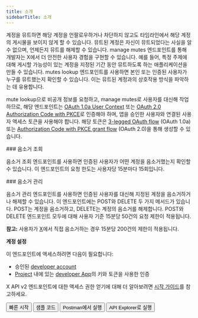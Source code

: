 ```yaml
---
title: 소개
sidebarTitle: 소개
---
```



계정을 뮤트하면 해당 계정을 언팔로우하거나 차단하지 않고도 타임라인에서 해당 계정의 게시물을 보이지 않게 할 수 있습니다. 뮤트된 계정은 자신이 뮤트되었다는 사실을 알 수 없으며, 언제든지 뮤트를 해제할 수 있습니다. manage mutes 엔드포인트를 통해 개발자는 X에서 더 안전한 사용자 경험을 구현할 수 있습니다. 예를 들어, 특정 주제에 대해 게시할 가능성이 있는 계정을 지정된 기간 동안 뮤트하도록 하는 애플리케이션을 만들 수 있습니다. mutes lookup 엔드포인트를 사용하면 본인 또는 인증된 사용자가 누구를 뮤트했는지 확인할 수 있습니다. 이는 뮤트된 계정과의 상호작용 방식을 파악하는 데 유용합니다.

mute lookup으로 비공개 정보를 요청하고, manage mutes로 사용자를 대신해 작업하므로, 해당 엔드포인트는 [OAuth 1.0a User Context](/ko/resources/fundamentals/authentication) 또는 [OAuth 2.0 Authorization Code with PKCE](ko/resources/fundamentals/authentication#oauth-2-0-authorization-code-flow-with-pkce-2)로 인증해야 하며, 앱을 승인한 사용자와 연결된 사용자 액세스 토큰을 사용해야 합니다. 해당 토큰은 [3-legged OAuth flow](/ko/resources/fundamentals/authentication#obtaining-access-tokens-using-3-legged-oauth-flow) (OAuth 1.0a) 또는 [Authorization Code with PKCE grant flow](/ko/resources/fundamentals/authentication#how-to-connect-to-endpoints-using-oauth-2-0-authorization-code-flow-with-pkce) (OAuth 2.0)을 통해 생성할 수 있습니다.

<div id="mutes-lookup">
  ### 음소거 조회
</div>

음소거 조회 엔드포인트를 사용하면 인증된 사용자가 어떤 계정을 음소거했는지 확인할 수 있습니다. 이 엔드포인트의 요청 한도는 사용자당 15분마다 15회입니다.

<div id="manage-mutes">
  ### 음소거 관리
</div>

음소거 관리 엔드포인트를 사용하면 인증된 사용자를 대신해 지정된 계정을 음소거하거나 해제할 수 있습니다. 이 엔드포인트에는 POST와 DELETE 두 가지 메서드가 있습니다. POST는 계정을 음소거하고, DELETE는 계정의 음소거를 해제합니다. POST와 DELETE 엔드포인트 모두에 대해 사용자 기준 15분당 50건의 요청 제한이 적용됩니다.

**참고:** 사용자가 [X](https://x.com/)에서 직접 음소거하는 경우 15분당 200건의 제한이 적용됩니다.

**계정 설정**

이 엔드포인트에 액세스하려면 다음이 필요합니다:

- 승인된 [developer account](https://developer.x.com/en/portal/petition/essential/basic-info)
- [Project](/ko/resources/fundamentals/projects) 내에 있는 [developer App](/ko/resources/fundamentals/developer-apps)의 키와 토큰을 사용한 인증

X API v2 엔드포인트에 대한 액세스 권한 얻기에 대해 더 알아보려면 [시작 가이드](/ko/x-api/getting-started/getting-access)를 참고하세요.

<div className="flex space-x-2">
  <Button href="/ko/x-api/users/mutes/quickstart/manage-mutes-quickstart">
    빠른 시작
  </Button>

  <Button href="https://github.com/xdevplatform/Twitter-API-v2-sample-code">
    샘플 코드
  </Button>

  <Button href="https://app.getpostman.com/run-collection/9956214-784efcda-ed4c-4491-a4c0-a26470a67400">
    Postman에서 실행
  </Button>

  <Button href="https://developer.x.com/apitools/api?endpoint=/2/users/%7Bid%7D/muting&method=get">
    API Explorer로 실행
  </Button>
</div>